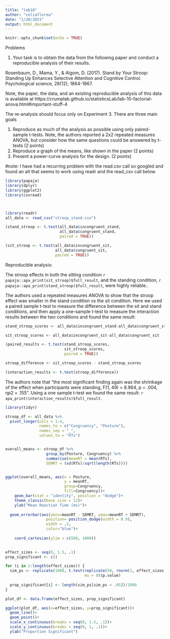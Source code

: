 ```yaml
---
title: "lab10"
author: "celiaflorea"
date: "1/28/2021"
output: html_document
---
```


```r
knitr::opts_chunk$set(echo = TRUE)
```

Problems

1. Your task is to obtain the data from the following paper and conduct a reproducible analysis of their results.

Rosenbaum, D., Mama, Y., & Algom, D. (2017). Stand by Your Stroop: Standing Up Enhances Selective Attention and Cognitive Control. Psychological science, 28(12), 1864-1867.

Note, the paper, the data, and an existing reproducible analysis of this data is available at https://crumplab.github.io/statisticsLab/lab-10-factorial-anova.html#important-stuff-4

The re-analysis should focus only on Experiment 3. There are three main goals

  1. Reproduce as much of the analysis as possible using only paired-sample t-tests. Note,        the authors reported a 2x2 repeated measures ANOVA, but consider how the same                questions could be answered by t-tests (2 points)
  2. Reproduce a graph of the means, like shown in the paper (2 points)
  3. Present a power-curve analysis for the design. (2 points)

#note: I have had a recurring problem with the read.csv call so googled and found an alt that seems to work using readr and the read_csv call below

```r

library(papaja)
library(dplyr)
library(ggplot2)
library(csvread)



library(readr)
all_data <- read_csv("stroop_stand.csv")

(stand_stroop <- t.test(all_data$incongruent_stand,
                        all_data$congruent_stand, 
                        paired = TRUE))

(sit_stroop <- t.test(all_data$incongruent_sit,
                      all_data$congruent_sit,
                      paired = TRUE))
```
Reproducible analysis: 

The stroop effects in both the sitting condition `r papaja::apa_print(sit_stroop)$full_result`, and the standing condition, `r papaja::apa_print(stand_stroop)$full_result`, were highly reliable..

The authors used a repeated measures ANOVA to show that the stroop effect was smaller in the stand condition vs the sit condition. Here we used a paired sample t-test to measure the difference between the sit and stand conditions, and then apply a one-sample t-test to measure the interaction results between the two conditions and found the same result:  

```r

stand_stroop_scores <- all_data$incongruent_stand-all_data$congruent_stand

sit_stroop_scores <- all_data$incongruent_sit-all_data$congruent_sit

(paired_results <- t.test(stand_stroop_scores,
                          sit_stroop_scores,
                          paired = TRUE))

stroop_difference <- sit_stroop_scores - stand_stroop_scores

(interaction_results <- t.test(stroop_difference))

```
The authors note that "the most significant finding again was the shrinkage of the effect when participants were standing, F(1, 49) = 8.964, p = .004, ηp2 = .155". Using a one sample t-test we found the same result: `r apa_print(interaction_results)$full_result`.

```r

library(tidyr)

stroop_df <- all_data %>%
  pivot_longer(cols = 1:4,
               names_to = c("Congruency", "Posture"),
               names_sep = "_",
               values_to = "RTs")


overall_means <- stroop_df %>%
                  group_by(Posture, Congruency) %>%
                  summarise(meanRT = mean(RTs), 
                  SEMRT = (sd(RTs)/sqrt(length(RTs))))


ggplot(overall_means, aes(x = Posture, 
                          y = meanRT, 
                          group=Congruency,
                          fill=Congruency))+
    geom_bar(stat = "identity", position = "dodge")+
    theme_classic(base_size = 12)+
    ylab("Mean Reaction Time (ms)")+
    
  geom_errorbar(aes(ymin=meanRT - SEMRT, ymax=meanRT + SEMRT),
                  position= position_dodge(width = 0.9),
                  width = .2, 
                  color="blue")+
                  
    coord_cartesian(ylim = c(500, 1000))
                  
```
```r

effect_sizes <- seq(0, 1.5, .1)
prop_significant <- c()

for (i in 1:length(effect_sizes)) {
  sim_ps <- replicate(1000, t.test(replicate(50, rnorm(1, effect_sizes[i], 1)),
                                   mu = 0)$p.value)
  
  prop_significant[i] <- length(sim_ps[sim_ps < .05])/1000
}

plot_df <- data.frame(effect_sizes, prop_significant)

ggplot(plot_df, aes(x=effect_sizes, y=prop_significant))+
  geom_line()+
  geom_point()+
  scale_x_continuous(breaks = seq(0, 1.5, .1))+
  scale_y_continuous(breaks = seq(0, 1, .1))+
  ylab("Proportion Significant")

```




